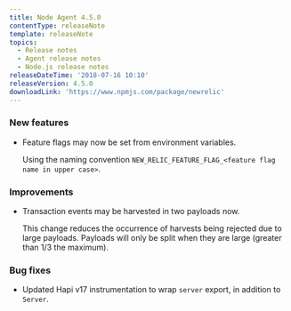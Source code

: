 ```yaml
---
title: Node Agent 4.5.0
contentType: releaseNote
template: releaseNote
topics:
  - Release notes
  - Agent release notes
  - Node.js release notes
releaseDateTime: '2018-07-16 10:10'
releaseVersion: 4.5.0
downloadLink: 'https://www.npmjs.com/package/newrelic'
---
```


### New features

* Feature flags may now be set from environment variables.

  Using the naming convention `NEW_RELIC_FEATURE_FLAG_<feature flag name in upper case>`.

### Improvements

* Transaction events may be harvested in two payloads now.

  This change reduces the occurrence of harvests being rejected due to large payloads. Payloads will only be split when they are large (greater than 1/3 the maximum).

### Bug fixes

* Updated Hapi v17 instrumentation to wrap `server` export, in addition to `Server`.
